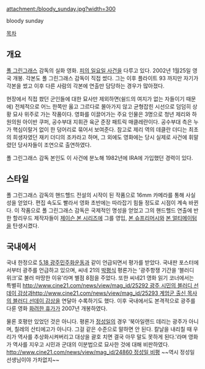 attachment:/bloody_sunday.jpg?width=300

bloody sunday

[[목차]]

== 개요 ==
[[폴 그린그래스]] 감독의 실화 영화. [[피의 일요일 사건]]을 다루고 있다. 2002년 1월25일 영국 개봉. 각본도 폴 그린그래스 감독이 직접 썼다. 그는 이후 플라이트 93 까지만 자기가 각본을 썼고 이후 다른 사람의 각본에 연출만 담당하는 경우가 많아졌다. 

현장에서 직접 쐈던 군인들에 대한 묘사만 제외하면(쉴드의 여지가 없는 자들이기 때문에) 전체적으로 어느 한쪽만 옳고 그르다로 몰아가지 않고 균형잡힌 시선으로 덤덤히 상황 묘사 위주로 가는 작품이다. 영화를 이끌어가는 주요 인물은 3명으로 청년 제리와 하원의원 아이반 쿠퍼, 공수부대 지휘관 육군 준장 패트릭 매클레란이다. 공수부대 측은 누가 핵심이랄거 없이 한 덩어리로 묶어서 보여준다. 참고로 제리 역의 데클란 더디는 최초의 희생자였던 재키 더디의 조카라고 하며, 그 외에도 영화에는 당시 실제로 사건에 휘말렸던 당사자들이 조연으로 출연하였다.

폴 그린그래스 감독 본인도 이 사건에 분노해 1982년에 IRA에 가입했던 경력이 있다. 

== 스타일 ==
폴 그린그래스 감독의 핸드핼드 전설의 시작이 된 작품으로 16mm 카메라를 통해 사실성을 얻었다. 편집 속도도 빨라서 영화 초반에는 따라잡기 힘들 정도로 시점이 계속 바뀐다. 이 작품으로 폴 그린그래스 감독은 국제적인 명성을 얻었고 그의 핸드핼드 연출에 반한 할리우드 제작자들이 [[제이슨 본 시리즈]]에 그를 영입, [[본 슈프리머시]]와 [[본 얼티메이텀]]을 탄생시켰다.

== 국내에서 ==
국내 한정으로 [[5.18 광주민주화운동]]과 같이 언급되면서 평가를 받았다. 국내판 포스터에서부터 광주를 언급하고 있으며, 씨네 21의 [[박평식]] 평론가는 '광주항쟁 기간을 ‘블러디 위크’로 불러 마땅한 이유'라며 별점 8점을 주었다. 또한 씨네21 영화 읽기 코너에서는 특별히 [[http://www.cine21.com/news/view/mag_id/25292 광주 시민의 블러디 선데이 감상]]과[[http://www.cine21.com/news/view/mag_id/25293 계엄군 출신 목사의 블러디 선데이 감상]]을 연달아 수록하기도 했다. 이후 국내에서도 본격적으로 광주를 다룬 영화 [[화려한 휴가]]가 2007년 개봉하였다. 

물론 호평만 있었던 것은 아니다. 평론가 [[정성일]]의 경우 '북아일랜드 데리는 광주가 아니며, 칠레의 산티에고가 아니다. 그걸 같은 수준으로 말하면 안 된다. 칼날을 내리칠 때 우리가 역사를 추상화시켜버리고 대상을 괄호 치면 결국 아무 말도 못하게 된다.'라며 영화가 역사를 지우고 시민과 군대의 이분법으로 묘사한 것에 대해 비판하였다. [[http://www.cine21.com/news/view/mag_id/24860 정성일 비평]] ~~역시 정성일 선생님이야 가차없지~~
